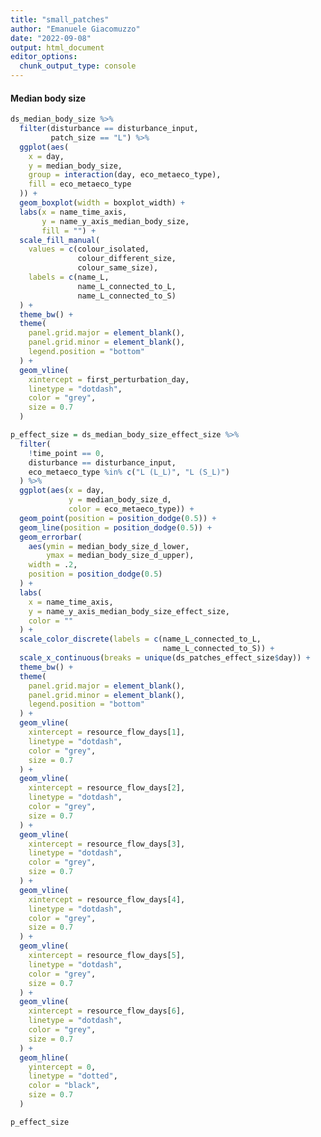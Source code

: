 ```yaml
---
title: "small_patches"
author: "Emanuele Giacomuzzo"
date: "2022-09-08"
output: html_document
editor_options: 
  chunk_output_type: console
---
```


#### Median body size {.tabset .tabset-pills}

```r
ds_median_body_size %>%
  filter(disturbance == disturbance_input,
         patch_size == "L") %>%
  ggplot(aes(
    x = day,
    y = median_body_size,
    group = interaction(day, eco_metaeco_type),
    fill = eco_metaeco_type
  )) +
  geom_boxplot(width = boxplot_width) +
  labs(x = name_time_axis,
       y = name_y_axis_median_body_size,
       fill = "") +
  scale_fill_manual(
    values = c(colour_isolated,
               colour_different_size,
               colour_same_size),
    labels = c(name_L,
               name_L_connected_to_L,
               name_L_connected_to_S)
  ) +
  theme_bw() +
  theme(
    panel.grid.major = element_blank(),
    panel.grid.minor = element_blank(),
    legend.position = "bottom"
  ) +
  geom_vline(
    xintercept = first_perturbation_day,
    linetype = "dotdash",
    color = "grey",
    size = 0.7
  )
```

```r
p_effect_size = ds_median_body_size_effect_size %>%
  filter(
    !time_point == 0,
    disturbance == disturbance_input,
    eco_metaeco_type %in% c("L (L_L)", "L (S_L)")
  ) %>%
  ggplot(aes(x = day,
             y = median_body_size_d,
             color = eco_metaeco_type)) +
  geom_point(position = position_dodge(0.5)) +
  geom_line(position = position_dodge(0.5)) +
  geom_errorbar(
    aes(ymin = median_body_size_d_lower,
        ymax = median_body_size_d_upper),
    width = .2,
    position = position_dodge(0.5)
  ) +
  labs(
    x = name_time_axis,
    y = name_y_axis_median_body_size_effect_size,
    color = ""
  ) +
  scale_color_discrete(labels = c(name_L_connected_to_L,
                                  name_L_connected_to_S)) +
  scale_x_continuous(breaks = unique(ds_patches_effect_size$day)) +
  theme_bw() +
  theme(
    panel.grid.major = element_blank(),
    panel.grid.minor = element_blank(),
    legend.position = "bottom"
  ) +
  geom_vline(
    xintercept = resource_flow_days[1],
    linetype = "dotdash",
    color = "grey",
    size = 0.7
  ) +
  geom_vline(
    xintercept = resource_flow_days[2],
    linetype = "dotdash",
    color = "grey",
    size = 0.7
  ) +
  geom_vline(
    xintercept = resource_flow_days[3],
    linetype = "dotdash",
    color = "grey",
    size = 0.7
  ) +
  geom_vline(
    xintercept = resource_flow_days[4],
    linetype = "dotdash",
    color = "grey",
    size = 0.7
  ) +
  geom_vline(
    xintercept = resource_flow_days[5],
    linetype = "dotdash",
    color = "grey",
    size = 0.7
  ) +
  geom_vline(
    xintercept = resource_flow_days[6],
    linetype = "dotdash",
    color = "grey",
    size = 0.7
  ) +
  geom_hline(
    yintercept = 0,
    linetype = "dotted",
    color = "black",
    size = 0.7
  )

p_effect_size
```